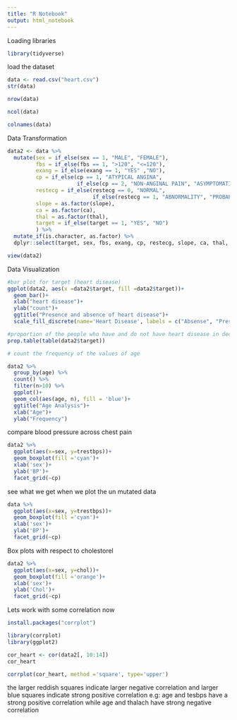 ```yaml
---
title: "R Notebook"
output: html_notebook
---
```

Loading libraries

```r
library(tidyverse)
```
load the dataset


```r
data <- read.csv("heart.csv")
str(data)
```
```r
nrow(data)
```


```r
ncol(data)
```


```r
colnames(data)
```
Data Transformation
```r
data2 <- data %>%
  mutate(sex = if_else(sex == 1, "MALE", "FEMALE"),
         fbs = if_else(fbs == 1, ">120", "<=120"),
         exang = if_else(exang == 1, "YES" ,"NO"),
         cp = if_else(cp == 1, "ATYPICAL ANGINA",
                      if_else(cp == 2, "NON-ANGINAL PAIN", "ASYMPTOMATIC")),
         restecg = if_else(restecg == 0, "NORMAL",
                           if_else(restecg == 1, "ABNORMALITY", "PROBABLE OR DEFINITE")),
         slope = as.factor(slope),
         ca = as.factor(ca),
         thal = as.factor(thal),
         target = if_else(target == 1, "YES", "NO")
         ) %>% 
  mutate_if(is.character, as.factor) %>% 
  dplyr::select(target, sex, fbs, exang, cp, restecg, slope, ca, thal, everything())
```
```r
view(data2)
```


Data Visualization
```r
#bar plot for target (heart disease)
ggplot(data2, aes(x =data2$target, fill =data2$target))+
  geom_bar()+
  xlab("heart disease")+
  ylab("count")+
  ggtitle("Presence and absence of heart disease")+
  scale_fill_discrete(name='Heart Disease', labels = c("Absense", "Presence"))
```




```r
#proportion of the people who have and do not have heart disease in decimals
prop.table(table(data2$target))
```


```r
# count the frequency of the values of age

data2 %>%
  group_by(age) %>%
  count() %>%
  filter(n>10) %>%
  ggplot()+
  geom_col(aes(age, n), fill = 'blue')+
  ggtitle("Age Analysis")+
  xlab("Age")+
  ylab("Frequency")
```
compare blood pressure across chest pain
```r
data2 %>%
  ggplot(aes(x=sex, y=trestbps))+
  geom_boxplot(fill ='cyan')+
  xlab('sex')+
  ylab('BP')+
  facet_grid(~cp)
```
see what we get when we plot the un mutated data
```r
data %>%
  ggplot(aes(x=sex, y=trestbps))+
  geom_boxplot(fill ='cyan')+
  xlab('sex')+
  ylab('BP')+
  facet_grid(~cp)
```
Box plots with respect to cholestorel


```r
data2 %>%
  ggplot(aes(x=sex, y=chol))+
  geom_boxplot(fill ='orange')+
  xlab('sex')+
  ylab('Chol')+
  facet_grid(~cp)
```
Lets work with some correlation now
```r
install.packages("corrplot")
```


```r
library(corrplot)
library(ggplot2)
```
```r
cor_heart <- cor(data2[, 10:14])
cor_heart

corrplot(cor_heart, method ='square', type='upper')
```


the larger reddish squares indicate larger negative correlation and larger blue squares indicate strong positive correlation
e.g: age and tesbps have a strong positive correlation while age and thalach have strong negative correlation

